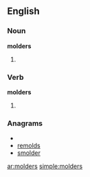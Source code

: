 ==English==
===Noun===
'''molders'''

#{{plural of|[[molder]]}}


===Verb===
'''molders'''

#{{third-person singular of|[[molder]]}}

===Anagrams===
* {{alphagram|delmors}}
* [[remolds#English|remolds]]
* [[smolder#English|smolder]]

[[ar:molders]]
[[simple:molders]]